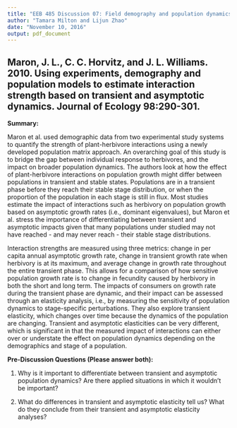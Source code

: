 ---
title: "EEB 485 Discussion 07: Field demography and population dynamics"
author: "Tamara Milton and Lijun Zhao"
date: "November 10, 2016"
output: pdf_document
---

## Maron, J. L., C. C. Horvitz, and J. L. Williams. 2010. Using experiments, demography and population models to estimate interaction strength based on transient and asymptotic dynamics. Journal of Ecology 98:290-301.

__Summary:__

Maron et al. used demographic data from two experimental study systems to quantify the strength of plant-herbivore interactions using a newly developed population matrix approach. An overarching goal of this study is to bridge the gap between individual response to herbivores, and the impact on broader population dynamics. The authors look at how the effect of plant-herbivore interactions on population growth might differ between populations in transient and stable states. Populations are in a transient phase before they reach their stable stage distribution, or when the proportion of the population in each stage is still in flux. Most studies estimate the impact of interactions such as herbivory on population growth based on asymptotic growth rates (i.e., dominant eigenvalues), but Maron et al. stress the importance of differentiating between transient and asymptotic impacts given that many populations under studied may not have reached - and may never reach - their stable stage distributions.

Interaction strengths are measured using three metrics: change in per capita annual asymptotic growth rate, change in transient growth rate when herbivory is at its maximum, and average change in growth rate throughout the entire transient phase. This allows for a comparison of how sensitive population growth rate is to change in fecundity caused by herbivory in both the short and long term. The impacts of consumers on growth rate during the transient phase are dynamic, and their impact can be assessed through an elasticity analysis, i.e., by measuring the sensitivity of population dynamics to stage-specific perturbations. They also explore transient elasticity, which changes over time because the dynamics of the population are changing. Transient and asymptotic elasticities can be very different, which is significant in that the measured impact of interactions can either over or understate the effect on population dynamics depending on the demographics and stage of a population. 

__Pre-Discussion Questions (Please answer both):__

1.	Why is it important to differentiate between transient and asymptotic population dynamics? Are there applied situations in which it wouldn't be important?

2.	What do differences in transient and asymptotic elasticity tell us? What do they conclude from their transient and asymptotic elasticity analyses?
